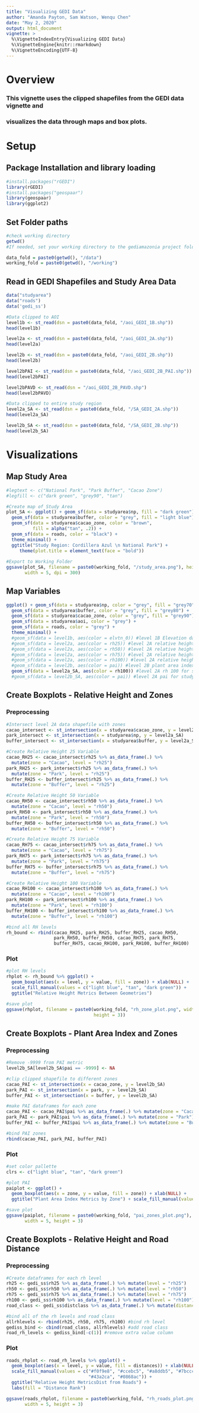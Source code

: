 ```yaml
---
title: "Visualizing GEDI Data"
author: "Amanda Payton, Sam Watson, Wenqu Chen"
date: "May 2, 2020"
output: html_document
vignette: >
  %\VignetteIndexEntry{Visualizing GEDI Data}
  %\VignetteEngine{knitr::rmarkdown}
  %\VignetteEncoding{UTF-8}
---
```


# Overview

### This vignette uses the clipped shapefiles from the GEDI data vignette and 
### visualizes the data through maps and box plots.

# Setup

## Package Installation and library loading

```r
#install.packages("rGEDI")
library(rGEDI)
#install.packages("geospaar")
library(geospaar)
library(ggplot2)
```

## Set Folder paths

```r
#check working directory
getwd() 
#If needed, set your working directory to the gediamazonia project folder

data_fold = paste0(getwd(), "/data")
working_fold = paste0(getwd(), "/working")
```

## Read in GEDI Shapefiles and Study Area Data

```r
data("studyarea")
data("roads")
data('gedi_ss')

#Data clipped to AOI
level1b <- st_read(dsn = paste0(data_fold, "/aoi_GEDI_1B.shp"))
head(level1b)

level2a <- st_read(dsn = paste0(data_fold, "/aoi_GEDI_2A.shp"))
head(level2a)

level2b <- st_read(dsn = paste0(data_fold, "/aoi_GEDI_2B.shp"))
head(level2b)

level2bPAI <- st_read(dsn = paste0(data_fold, "/aoi_GEDI_2B_PAI.shp"))
head(level2bPAI)

level2bPAVD <- st_read(dsn = "/aoi_GEDI_2B_PAVD.shp")
head(level2bPAVD)

#Data clipped to entire study region
level2a_SA <- st_read(dsn = paste0(data_fold, "/SA_GEDI_2A.shp"))
head(level2a_SA)

level2b_SA <- st_read(dsn = paste0(data_fold, "/SA_GEDI_2B.shp"))
head(level2b_SA)
```

# Visualizations

## Map Study Area

```r
#legtext <- c("National Park", "Park Buffer", "Cacao Zone")
#legfill <- c("dark green", "grey90", "tan")

#Create map of Study Area
plot_SA <- ggplot() + geom_sf(data = studyarea$np, fill = "dark green") + 
  geom_sf(data = studyarea$buffer, color = "grey", fill = "light blue") + 
  geom_sf(data = studyarea$cacao_zone, color = "brown", 
          fill = alpha("tan", .2)) +   
  geom_sf(data = roads, color = "black") +
  theme_minimal() +
  ggtitle("Study Region: Cordillera Azul \n National Park") + 
     theme(plot.title = element_text(face = "bold"))
  
#Export to Working Folder
ggsave(plot_SA, filename = paste0(working_fold, "/study_area.png"), height = 4,
       width = 5, dpi = 300)
```

## Map Variables

```r
ggplot() + geom_sf(data = studyarea$np, color = "grey", fill = "grey70") + 
  geom_sf(data = studyarea$buffer, color = "grey", fill = "grey80") + 
  geom_sf(data = studyarea$cacao_zone, color = "grey", fill = "grey90") +   
  geom_sf(data = studyarea$aoi, color = "grey") + 
  geom_sf(data = roads, color = "grey") +
  theme_minimal() +
  #geom_sf(data = level1b, aes(color = elvtn_0)) #level 1B Elevation data
  #geom_sf(data = level2a, aes(color = rh25)) #level 2A relative height 25
  #geom_sf(data = level2a, aes(color = rh50)) #level 2A relative height 50
  #geom_sf(data = level2a, aes(color = rh75)) #level 2A relative height 75
  #geom_sf(data = level2a, aes(color = rh100)) #level 2A relative height 100
  #geom_sf(data = level2b, aes(color = pai)) #level 2B plant area index
  geom_sf(data = level2a_SA, aes(color = rh100)) #level 2A rh 100 for study area
  #geom_sf(data = level2b_SA, aes(color = pai)) #level 2A pai for study area
```

## Create Boxplots - Relative Height and Zones

### Preprocessing

```r
#Intersect level 2A data shapefile with zones 
cacao_intersect <- st_intersection(x = studyarea$cacao_zone, y = level2a_SA)
park_intersect <- st_intersection(x = studyarea$np, y = level2a_SA)
buffer_intersect <- st_intersection(x = studyarea$buffer, y = level2a_SA)

#Create Relative Height 25 Variable
cacao_RH25 <- cacao_intersect$rh25 %>% as_data_frame(.) %>% 
  mutate(zone = "Cacao", level = "rh25")
park_RH25 <- park_intersect$rh25 %>% as_data_frame(.) %>% 
  mutate(zone = "Park", level = "rh25")
buffer_RH25 <- buffer_intersect$rh25 %>% as_data_frame(.) %>% 
  mutate(zone = "Buffer", level = "rh25")

#Create Relative Height 50 Variable
cacao_RH50 <- cacao_intersect$rh50 %>% as_data_frame(.) %>% 
  mutate(zone = "Cacao", level = "rh50")
park_RH50 <- park_intersect$rh50 %>% as_data_frame(.) %>% 
  mutate(zone = "Park", level = "rh50")
buffer_RH50 <- buffer_intersect$rh50 %>% as_data_frame(.) %>% 
  mutate(zone = "Buffer", level = "rh50")

#Create Relative Height 75 Variable
cacao_RH75 <- cacao_intersect$rh75 %>% as_data_frame(.) %>% 
  mutate(zone = "Cacao", level = "rh75")
park_RH75 <- park_intersect$rh75 %>% as_data_frame(.) %>% 
  mutate(zone = "Park", level = "rh75")
buffer_RH75 <- buffer_intersect$rh75 %>% as_data_frame(.) %>% 
  mutate(zone = "Buffer", level = "rh75")

#Create Relative Height 100 Variable
cacao_RH100 <- cacao_intersect$rh100 %>% as_data_frame(.) %>% 
  mutate(zone = "Cacao", level = "rh100")
park_RH100 <- park_intersect$rh100 %>% as_data_frame(.) %>% 
  mutate(zone = "Park", level = "rh100")
buffer_RH100 <- buffer_intersect$rh100 %>% as_data_frame(.) %>% 
  mutate(zone = "Buffer", level = "rh100")

#bind all RH levels
rh_bound <- rbind(cacao_RH25, park_RH25, buffer_RH25, cacao_RH50, 
                  park_RH50, buffer_RH50, cacao_RH75, park_RH75, 
                  buffer_RH75, cacao_RH100, park_RH100, buffer_RH100)
```

### Plot

```r
#plot RH levels
rhplot <- rh_bound %>% ggplot() + 
  geom_boxplot(aes(x = level, y = value, fill = zone)) + xlab(NULL) + 
  scale_fill_manual(values = c("light blue", "tan", "dark green")) + 
  ggtitle("Relative Height Metrics Between Geometries")

#save plot
ggsave(rhplot, filename = paste0(working_fold, "rh_zone_plot.png", width = 5, 
                                 height = 3))
```

## Create Boxplots - Plant Area Index and Zones

### Preprocessing

```r
#Remove -9999 from PAI metric
level2b_SA[level2b_SA$pai == -9999] <- NA

#clip clipped shapefile to different zones
cacao_PAI <- st_intersection(x = cacao_zone, y = level2b_SA)
park_PAI <- st_intersection(x = park, y = level2b_SA)
buffer_PAI <- st_intersection(x = buffer, y = level2b_SA)

#make PAI dataframes for each zone
cacao_PAI <- cacao_PAI$pai %>% as_data_frame(.) %>% mutate(zone = "Cacao")
park_PAI <- park_PAI$pai %>% as_data_frame(.) %>% mutate(zone = "Park")
buffer_PAI <- buffer_PAI$pai %>% as_data_frame(.) %>% mutate(zone = "Buffer")

#bind PAI zones
rbind(cacao_PAI, park_PAI, buffer_PAI)
```

### Plot

```r
#set color pallette
clrs <- c("light blue", "tan", "dark green")

#plot PAI
paiplot <- ggplot() + 
  geom_boxplot(aes(x = zone, y = value, fill = zone)) + xlab(NULL) + 
  ggtitle("Plant Area Index Metrics by Zone") + scale_fill_manual(values = clrs)

#save plot
ggsave(paiplot, filename = paste0(working_fold, "pai_zones_plot.png"), 
       width = 5, height = 3)
```

## Create Boxplots - Relative Height and Road Distance

### Preprocessing

```r
#Create dataframes for each rh level
rh25 <- gedi_ss$rh25 %>% as_data_frame(.) %>% mutate(level = "rh25")
rh50 <- gedi_ss$rh50 %>% as_data_frame(.) %>% mutate(level = "rh50")
rh75 <- gedi_ss$rh75 %>% as_data_frame(.) %>% mutate(level = "rh75")
rh100 <- gedi_ss$rh100 %>% as_data_frame(.) %>% mutate(level = "rh100")
road_class <- gedi_ss$distclass %>% as_data_frame(.) %>% mutate(distances = value)

#bind all of the rh levels and road class
allrhlevels <- rbind(rh25, rh50, rh75, rh100) #bind rh level
gediss_bind <- cbind(road_class, allrhlevels) #add road class
road_rh_levels <- gediss_bind[-c(1)] #remove extra value column
```

### Plot

```r
roads_rhplot <- road_rh_levels %>% ggplot() + 
  geom_boxplot(aes(x = level, y = value, fill = distances)) + xlab(NULL) + 
  scale_fill_manual(values = c("#f0f9e8", "#ccebc5", "#a8ddb5", "#7bccc4", 
                               "#43a2ca", "#0868ac")) + 
  ggtitle("Relative Height MetricsDist from Roads") + 
  labs(fill = "Distance Rank")

ggsave(roads_rhplot, filename = paste0(working_fold, "rh_roads_plot.png"), 
       width = 5, height = 3)
```

